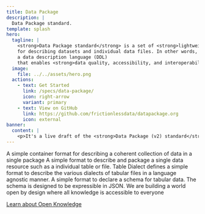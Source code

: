 ```yaml
---
title: Data Package
description: |
  Data Package standard.
template: splash
hero:
  tagline: |
    <strong>Data Package standard</strong> is a set of <strong>lightweight specifications</strong>
    for describing datasets and individual data files. In other words, data package is
    a data description language (DDL)
    that enables <strong>data quality, accessibility, and interoperability</strong>.
  image:
    file: ../../assets/hero.png
  actions:
    - text: Get Started
      link: /specs/data-package/
      icon: right-arrow
      variant: primary
    - text: View on GitHub
      link: https://github.com/frictionlessdata/datapackage.org
      icon: external
banner:
  content: |
    <p>It's a live draft of the <strong>Data Package (v2) standard</strong>. See the announcemnt</p>
---
```



<CardGrid stagger>
  <Card title="Data Package" icon="open-book">
    A simple container format for describing a coherent collection of data in a single
    package
  </Card>
  <Card title="Data Resource" icon="rocket">
    A simple format to describe and package a single data resource such as a individual
    table or file.
  </Card>
  <Card title="Table Dialect" icon="document">
    Table Dialect defines a simple format to describe the various dialects of tabular
    files in a language agnostic manner.
  </Card>
  <Card title="Table Schema" icon="puzzle">
    A simple format to declare a schema for tabular data. The schema is designed to be
    expressible in JSON.
  </Card>
</CardGrid>

<About title="Brought to you by">
We are building a world open by design where all knowledge is accessible to everyone

[Learn about Open Knowledge](https://okfn.org)

</About>
